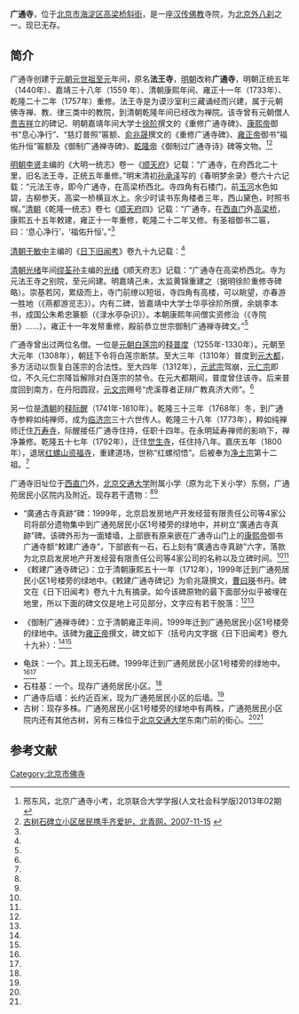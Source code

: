 {{Veil|time=2015-09-12T06:51:58+00:00}}
'''广通寺'''，位于[[北京市|北京市]][[海淀区|海淀区]][[高梁桥斜街|高梁桥斜街]]，是一座[[汉传佛教|汉传佛教]]寺院，为[[北京八刹三山|北京外八刹]]之一。现已无存。

==简介==
广通寺创建于[[元朝|元朝]][[元世祖|元世祖]][[至元_(忽必烈)|至元]]年间，原名'''法王寺'''，[[明朝|明朝]]改称'''广通寺'''，明朝正统五年（1440年）、嘉靖三十八年（1559 年）、清朝康熙年间、雍正十一年（1733年）、乾隆二十二年（1757年）重修。法王寺是为谟沙室利三藏诵经而兴建，属于元朝佛寺禅、教、律三类中的教院，到清朝乾隆年间已经改为禅院。该寺曾有元朝僧人[[贵吉祥|贵吉祥]]立的碑记、明朝嘉靖年间大学士[[徐阶|徐阶]]撰文的《重修广通寺碑》、[[康熙帝|康熙帝]]御书“息心净行”、“慈灯普照”匾额、[[俞兆晟|俞兆晟]]撰文的《重修广通寺碑》、[[雍正帝|雍正帝]]御书“福佑升恒”匾额及《御制广通禅寺碑》、[[乾隆帝|乾隆帝]]《御制过广通寺诗》碑等文物。<ref name=xdf>邢东风，北京广通寺小考，北京联合大学学报(人文社会科学版)2013年02期</ref><ref name=bqw>[http://bjyouth.ynet.com/3.1/0711/15/2593091.html 古树石碑立小区居民携手齐爱护，北青网，2007-11-15] {{webarchive|url=https://web.archive.org/web/20141228173557/http://bjyouth.ynet.com/3.1/0711/15/2593091.html |date=2014-12-28 }}</ref>

[[明朝|明朝]][[李贤|李贤]]主编的《大明一统志》卷一《[[顺天府|顺天府]]》记载：“广通寺，在府西北二十里，旧名法王寺，正统五年重修。”明末清初[[孙承泽|孙承泽]]写的《春明梦余录》卷六十六记载：“元法王寺，即今广通寺，在高梁桥西北。寺四角有石楼门，前[[玉河|玉河]]水色如碧，古柳参天，高梁一桥横亘水上。余少时读书东角楼者三年，西山黛色，时照书幌。”[[清朝|清朝]]《乾隆一统志》卷七《[[顺天府|顺天府]]四》记载：“广通寺，在[[西直门|西直门]]外[[高梁桥|高梁桥]]，康熙五十五年敕建，雍正十一年重修，乾隆二十二年又修。有圣祖御书二匾，曰：‘息心净行’，‘福佑升恒’。”<ref name=xdf/>

[[清朝|清朝]][[于敏中|于敏中]]主编的《[[日下旧闻考|日下旧闻考]]》卷九十九记载：<ref name=xdf/>
{{HideH|《日下旧闻考》卷九十九记载的广通寺}}
{{引用|
〔原〕广通寺在廵河厂北，崇基若一冈阜，累级而升。寺门前缭以短垣，寺四角有高楼，可以眺望，亦春游一胜地（《燕都游览志》）。臣等谨按：广通寺门额，圣祖御书。又御书正殿额二：一曰“息心净行”，一曰“慈灯普照”。正殿外檐恭悬世宗御书额曰“福佑升恒”，殿前恭立御制文碑。……
〔原〕广通寺，元之法王寺也，内有二碑，皆[[嘉靖|嘉靖]]中大学士华亭[[徐阶|徐阶]]所撰，[[余姚|余姚]][[吕本|李本]]书，成国公[[朱希忠|朱希忠]]篆额。碑称寺系至元间本刹住持贵吉祥建，至明更额广通，[[内官监|内官监]]太监田用、[[御马监|御马监]]太监梁经修之。《燕都游览志》谓崇基若冈阜，累级而升，今去周行止二三尺耳（《渌水亭杂识》）。……
〔增〕乾隆七年御制过广通寺诗：门隐松篁天雨华，驱车偶过梵王家。山僧想是萧闲甚，古鼎敲烟自煮茶。闲抛贝叶觅云门，试问迦文旨若存？会得经禅都是幻，风幡公案不须言（广通寺为教院，后亦参禅云）。
〔増〕徐阶重修广通寺碑略：广通寺实法王寺之别院也，至元间，圆明普教三藏法师黙沙实哩沙节依于斯，为诵经之所，住持贵吉祥建石以记其事，至我朝余二百年，渐就颓坏，太监黄锦重建之，经始于嘉靖己未八月，迄工于庚申三月。嘉靖三十九年立石。}}
{{HideF}}

[[清朝|清朝]][[光绪|光绪]]年间[[缪荃孙|缪荃孙]]主编的[[光绪|光绪]]《顺天府志》记载：“广通寺在高梁桥西北。寺为元法王寺之别院，至元间建。明嘉靖己未，太监黄锦重建之（据明徐阶重修寺碑略）。崇基若冈，累级而上，寺门前缭以短垣，寺四角有高楼，可以眺望，亦春游一胜地（《燕都游览志》）。内有二碑，皆嘉靖中大学士华亭徐阶所撰，余姚李本书，成国公朱希忠篆额（《渌水亭杂识》）。本朝康熙年间僧实资修治（《寺院册》……）。雍正十一年发帑重修，殿前恭立世宗御制广通禅寺碑文。”<ref name=xdf/>

广通寺曾出过两位名僧。一位是[[元朝|元朝]][[白莲宗|白莲宗]]的[[释普度|释普度]]（1255年-1330年）。元朝至大元年（1308年），朝廷下令将白莲宗断禁。至大三年（1310年）普度到[[元大都|元大都]]，多方活动以恢复白莲宗的合法性。至大四年（1312年），[[元武宗|元武宗]]驾崩，[[元仁宗|元仁宗]]即位，不久元仁宗降旨解除对白莲宗的禁令。在元大都期间，普度曾住该寺。后来普度回到南方，在丹阳圆寂，[[元文宗|元文宗]]赐号“虎溪尊者正辩广教真济大师”。<ref name=xdf/>

另一位是[[清朝|清朝]]的[[释际醒|释际醒]]（1741年-1810年）。乾隆三十三年（1768年）冬，到广通寺参粹如纯禅师，成为[[临济宗|临济宗]]三十六世传人。乾隆三十八年（1773年），粹如纯禅师迁住[[万寿寺_(北京)|万寿寺]]，际醒接任广通寺住持，任职十四年。在永明延寿禅师的影响下，禅净兼修。乾隆五十七年（1792年），迁住[[觉生寺|觉生寺]]，任住持八年。嘉庆五年（1800年），退居[[红螺寺|红螺山资福寺]]，重建道场，世称“红螺彻悟”。后被奉为[[淨土宗_(中國)|净土宗]]第十二祖。<ref name=xdf/>

广通寺旧址位于[[西直门|西直门]]外，[[北京交通大学|北京交通大学]]附属小学（原为北下关小学）东侧，广通苑居民小区院内及附近。现存若干遗物：<ref name=xdf/><ref name=bqw/>
*“廣通古寺真跡”碑：1999年，北京启发房地产开发经营有限责任公司等4家公司将部分遗物集中到广通苑居民小区1号楼旁的绿地中，并树立“廣通古寺真跡”碑。该碑外形为一面矮墙，上部嵌有原来嵌在广通寺山门上的[[康熙帝|康熙帝]]御书广通寺额“敕建广通寺”，下部嵌有一石，石上刻有“廣通古寺真跡”六字，落款为北京启发房地产开发经营有限责任公司等4家公司的名称以及立碑时间。<ref name=xdf/><ref name=bqw/>
*《敕建广通寺碑记》：立于清朝康熙五十一年（1712年），1999年迁到广通苑居民小区1号楼旁的绿地中。《敕建广通寺碑记》为俞兆晟撰文，[[曹曰瑛|曹曰瑛]]书丹。碑文在《日下旧闻考》卷九十九有摘录。如今该碑原物的最下面部分似乎被埋在地里，所以下面的碑文仅是地上可见部分，文字应有若干脱落：<ref name=xdf/><ref name=bqw/>
{{HideH|《敕建广通寺碑记》}}
{{引用|都城西直门外乾隅有寺，原名法王，乃[[元朝|元]][[至元_(忽必烈)|至元]]间僧贵吉祥所建，而为三藏法师沙谟室利弘法道场，历今四百年矣。中经废而复兴，事迹详载时大学士[[徐阶|徐阶]]碑记。寺基垲爽，左列雉堞，右环[[北京西山|西山]]，如玉泉、圣感、香□、[[潭柘寺|潭柘]]诸名刹，参差岩岫，历历在目，而玉泉之分流禁籞者，穿林瀓碧，沿九衢尘土之外，忽标清境，昔之结宇焚修，良有以也。惟是阅岁既久，漂□风雨，布金舍卫，善果诚难。康熙四十二年癸未冬，[[延禧宫|延禧宫]]随跸过此，悯其倾圯，遂传命禅师实资移锡寺中，议兴复之举。师为秦邮儒家子，幼而厌俗，年十四弃家，游京师，剃发于西华潭之蕉园，戒律精严，机锋住持，丘仗局之佛堂，芟芜除垢，大辟精蓝，积三十年如一日，禁廷侍从诸公，敬礼备至，而延禧宫因委之，为圣躬祈福地，建摩利文天宝殿，香灯梵呗，晨夕加更，复请御书[[万寿兴隆寺|万寿兴隆寺]]额以褒之。盖其操行甚洁，矢愿甚弘，故能感集众善，以竟其志。适承斯命，荷负愈重，报效益切，劝善鸠工，十历寒暑，得成万寿殿三楹，奉[[无量寿佛|无量寿佛]]祝延圣寿。前为天王殿，后为大雄宝殿，中塑[[三世佛|三世尊佛]]，左右环以[[十八罗汉|十八阿罗汉]]，再后为方丈，各二十七楹，为禅堂，为斋堂、厨库。于是僧俗至者，咸得游观，于丛林规模，亦云备矣。山门左偏，复建茶房五间，隆冬盛夏，设茶汤以给行者。既落成，师曰：“是可以报慈宫，为至尊祝釐之命矣。”康熙五十一年三月十八日，特赐御书广通寺额，天章彪炳，与奎壁同辉。师复慨肰曰：“圣恩若此，福佑何□！顾予精力□衰，未能再为弐廓计，但寺临辇道，当往来[[畅春园|畅春园]]之半途，□翠□临奉，出入必经，王公贵游，络绎扈从，中外臣庶，接轸联镖，莫不徘徊瞻憩，异日者得大檀越，结大胜缘，开水殿于祗林，引香泉于初地，仰祝圣寿，如此之方至日增岁益，若此名区，不永称极乐乎？”噫！禅师之愿力如是，可谓法门龙象，上赞圣化者也。是用勒石，以志一时胜因，且见师意之无尽云。

康熙五十一年岁次壬辰秋七月中元日建 际会 了泰 了善 

广通寺住持沙门比丘 实资 际在 了□ 了奋 实智 际悟 了洪 了成。<br>监修比丘 明杲。}}
{{HideF}}
*《御制广通禅寺碑》：立于清朝雍正年间，1999年迁到广通苑居民小区1号楼旁的绿地中。该碑为[[雍正帝|雍正帝]]撰文，碑文如下（括号内文字据《日下旧闻考》卷九十九补）：<ref name=xdf/><ref name=bqw/>
{{HideH|《御制广通禅寺碑》}}
{{引用|
距都城西关一里，（有桥）跨玉泉之东流，桥西北平原垲爽，旧有法王寺，后改名广通。 圣祖仁皇帝曾命兴（工修治），御书门榜，仍其名，复赐殿榜二：曰“自习净（行）”，（曰）“（慈）灯普照”。宸翰辉煌，光照梵宇。（雍正）十一年八月，特发帑金，重为修葺，越一月而竣事焉。寺邻禁城门，当辇道，往来者络绎其下，故宜宣讲教（乘开）导愚蒙，使知生佛之 不二，身心之本幻，而悉入如如法门，莫不优游于广大无碍圆通之境，利益宁可限量（欤）？夫众生本无迷与不迷之分，蒙与不蒙之异，由于妙明真性，一念妄起，而不自觉，遂妄逐诸有，沦没不返，（遂）成生佛之岐，而生佛之原，实无岐也。先圣由是悯之，而立（言）设教，巧譬曲喻，积至三藏十二部，无非欲使（背觉）合尘者皆背尘合觉而已。然人同此心，心同（此体），本自清净，本自具足，迷觉之所不涉，净染之所不干，尘（沙世）界，无有少间，上下古今，无有不贯，虽三藏十二部之文，无一字离，终无一字著也。教不云乎？四十九年（说法），（未）曾有一字，故虽讲演而本无讲演，修证而本无修证，惟能因讲演而识无讲演，起修证而达无修证，妙（契真心），圆修万行，则欣厌之情来，尘缘之妄空，一心即法界，而自他之境胥忘，法界即一心，而能所之见面礼悉泯。（融般若）智而无碍，证菩提果以何难，何不可共臻广大神通之域，普绩慧灯于无尽也欤！

大清雍正□□年十一月初一日内阁学士兼礼部侍郎加一级臣[[励宗万|励宗□]]□
}}
{{HideF}}
*龟趺：一个。其上现无石碑。1999年迁到广通苑居民小区1号楼旁的绿地中。<ref name=xdf/><ref name=bqw/>
*石柱基：一个。现存广通苑居民小区。<ref name=xdf/>
*广通寺后墙：长约近百米，现为广通苑居民小区的后墙。<ref name=xdf/>
*古树：现存多株。广通苑居民小区1号楼旁的绿地中有两株，广通苑居民小区院内还有其他古树，另有三株位于[[北京交通大学|北京交通大学]]东南门前的街心。<ref name=xdf/><ref name=bqw/>

==参考文献==
{{reflist}}

{{北京八刹三山}}
[[Category:北京市佛寺|Category:北京市佛寺]]